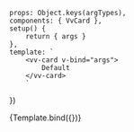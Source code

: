 

<Meta title="Components/Card" component={VvCard} />

	props: Object.keys(argTypes),
	components: { VvCard },
	setup() {
		return { args }
	},
	template: `
        <vv-card v-bind="args">
            Default
        </vv-card>
        `
})

<Canvas>
	<Story name="vv-card" play={defaultCardTest}>
		{Template.bind({})}
	</Story>
</Canvas>
